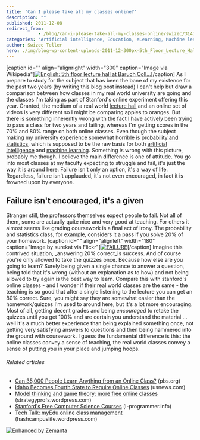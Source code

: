 ```yaml
---
title: 'Can I please take all my classes online?'
description: ""
published: 2011-12-08
redirect_from: 
            - /blog/can-i-please-take-all-my-classes-online/swizec/3147
categories: 'Artificial intelligence, Education, eLearning, Machine learning, Math, Stanford University, Uncategorized'
author: Swizec Teller
hero: ./img/blog-wp-content-uploads-2011-12-300px-5th_Floor_Lecture_Hall3.jpg
---
```

\[caption id="" align="alignright" width="300" caption="Image via Wikipedia"][![English: 5th floor lecture hall at Baruch Coll...](./img/blog-wp-content-uploads-2011-12-300px-5th_Floor_Lecture_Hall3.jpg "English: 5th floor lecture hall at Baruch Coll...")](http://commons.wikipedia.org/wiki/File:5th_Floor_Lecture_Hall.jpg)\[/caption] As I prepare to study for the subject that has been the bane of my existence for the past two years (by writing this blog post instead) I can't help but draw a comparison between how classes in my real world university are going and the classes I'm taking as part of Stanford's online experiment offering this year. Granted, the medium of a real world [lecture hall](http://en.wikipedia.org/wiki/Lecture_hall "Lecture hall") and an online set of videos is very different so I might be comparing apples to oranges. But there is something inherently wrong with the fact I have actively been trying to pass a class for two years and failing, whereas I'm getting scores in the 70% and 80% range on both online classes. Even though the subject making my university experience somewhat horrible is [probability and statistics](http://en.wikipedia.org/wiki/Probability_and_statistics "Probability and statistics"), which is supposed to be the raw basis for both [artificial intelligence](http://en.wikipedia.org/wiki/Artificial_intelligence "Artificial intelligence") and [machine learning](http://en.wikipedia.org/wiki/Machine_learning "Machine learning"). Something is wrong with this picture, probably me though. I believe the main difference is one of attitude. You go into most classes at my faculty expecting to struggle and fail, it's just the way it is around here. Failure isn't only an option, it's a way of life. Regardless, failure isn't applauded, it's not even encouraged, in fact it is frowned upon by everyone.

## Failure isn't encouraged, it's a given

Stranger still, the professors themselves expect people to fail. Not all of them, some are actually quite nice and very good at teaching. For others it almost seems like grading coursework is a final act of irony. The probability and statistics class, for example, considers it a pass if you solve 20% of your homework. \[caption id="" align="alignleft" width="180" caption="Image by surekat via Flickr"][![FAILURE](./img/blog-wp-content-uploads-2011-12-411755916_76a0807797_m1.jpg "FAILURE")](http://www.flickr.com/photos/95542192@N00/411755916)\[/caption] Imagine this contrived situation, _answering 20% correct_is success. And of course you're only allowed to take the quizzes once. Because how else are you going to learn? Surely being given a single chance to answer a question, being told that it's wrong (without an explanation as to how) and not being allowed to try again is the best way to learn. Compare this with stanford's online classes - and I wonder if their real world classes are the same - the teaching is so good that after a single listening to the lecture you can get an 80% correct. Sure, you might say they are somewhat easier than the homework/quizzes I'm used to around here, but it's a lot more encouraging. Most of all, getting decent grades and being _encouraged_ to retake the quizzes until you get 100% and are certain you understand the material ... well it's a much better experience than being explained something once, not getting very satisfying answers to questions and then being hammered into the ground with coursework. I guess the fundamental difference is this: the online classes convey a sense of teaching, the real world classes convey a sense of putting you in your place and jumping hoops.

###### Related articles

- [Can 35,000 People Learn Anything from an Online Class?](http://www.pbs.org/mediashift/2011/12/can-35000-people-learn-anything-from-an-online-class339.html) (pbs.org)
- [Idaho Becomes Fourth State to Require Online Classes](http://r.zemanta.com/?u=http%3A//www.usnews.com/education/blogs/high-school-notes/2011/11/14/idaho-becomes-fourth-state-to-require-online-classes%3Fs_cid%3Drss%3Ahigh-school-notes%3Aidaho-becomes-fourth-state-to-require-online-classes&a=62408570&rid=61d3b5e3-d63b-477b-90f4-b25053c55190&e=fc335af921ace5855315cd443776ac64) (usnews.com)
- [Model thinking and game theory: more free online classes](http://strategyprofs.wordpress.com/2011/11/30/model-thinking-and-game-theory-online-classe/) (strategyprofs.wordpress.com)
- [Stanford's Free Computer Science Courses](http://www.i-programmer.info/news/150-training-a-education/3361-stanfords-free-computer-science-courses.html) (i-programmer.info)
- [Tech Talk: myEdu online class management](http://hashcampuslife.wordpress.com/2011/12/04/tech-talk-myedu-online-class-management/) (hashcampuslife.wordpress.com)

[![Enhanced by Zemanta](http://img.zemanta.com/zemified_e.png?x-id=61d3b5e3-d63b-477b-90f4-b25053c55190)](http://www.zemanta.com/ "Enhanced by Zemanta")